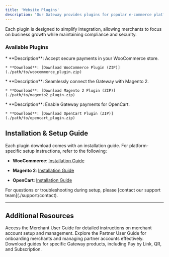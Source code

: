 ```yaml
---
title: 'Website Plugins'
description: 'Our Gateway provides plugins for popular e-commerce platforms, making it simple to integrate secure and seamless payment processing into your online store. With these plugins, you can quickly connect your Gateway account to platforms like WooCommerce, Magento 2, and OpenCart, enabling a smooth checkout experience for your customers without extensive development work.'
---
```


Each plugin is designed to simplify integration, allowing merchants to focus on business growth while maintaining compliance and security.

### **Available Plugins**

<CardGroup>
  <Card title="WooCommerce" icon="/images/logos/woocommerce.png">
    * **Description**: Accept secure payments in your WooCommerce store.

    * **Download**: [Download WooCommerce Plugin (ZIP)](./path/to/woocommerce_plugin.zip)
  </Card>

  <Card title="Magento 2" icon="/images/logos/magento2.png">
    * **Description**: Seamlessly connect the Gateway with Magento 2.

    * **Download**: [Download Magento 2 Plugin (ZIP)](./path/to/magento2_plugin.zip)
  </Card>

  <Card title="OpenCart" icon="/images/logos/opencart.png">
    * **Description**: Enable Gateway payments for OpenCart.

    * **Download**: [Download OpenCart Plugin (ZIP)](./path/to/opencart_plugin.zip)
  </Card>
</CardGroup>

## **Installation & Setup Guide**

Each plugin download comes with an installation guide. For platform-specific setup instructions, refer to the following:

* **WooCommerce**: [Installation Guide](./path/to/woocommerce_installation_guide.pdf)

* **Magento 2**: [Installation Guide](./path/to/magento2_installation_guide.pdf)

* **OpenCart**: [Installation Guide](./path/to/opencart_installation_guide.pdf)

<Note>
  For questions or troubleshooting during setup, please [contact our support team](./support/contact).
</Note>

***

## **Additional Resources**

<CardGroup>
  <Card title="Merchant User Guide" icon="store" href="./merchantguide">
    Access the Merchant User Guide for detailed instructions on merchant account setup and management.
  </Card>

  <Card title="Partner User Guide" icon="user-group" href="./partnerguide">
    Explore the Partner User Guide for onboarding merchants and managing partner accounts effectively.
  </Card>

  <Card title="Products User Guide" icon="cube" href="./productguide">
    Download guides for specific Gateway products, including Pay by Link, QR, and Subscription.
  </Card>
</CardGroup>